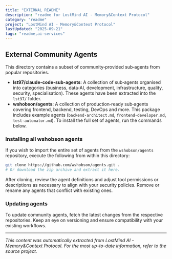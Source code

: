 ```yaml
---
title: "EXTERNAL README"
description: "readme for LostMind AI - Memory&Context Protocol"
category: "readme"
project: "LostMind AI - Memory&Context Protocol"
lastUpdated: "2025-09-21"
tags: "readme,ai-services"
---
```


## External Community Agents

This directory contains a subset of community‑provided sub‑agents from popular repositories.

- **lst97/claude-code-sub-agents**: A collection of sub‑agents organised into categories (business, data‑AI, development, infrastructure, quality, security, specialisation).  These agents have been extracted into the `lst97/` folder.
- **wshobson/agents**: A collection of production‑ready sub‑agents covering frontend, backend, testing, DevOps and more.  This package includes example agents (`backend-architect.md`, `frontend-developer.md`, `test-automator.md`).  To install the full set of agents, run the commands below.

### Installing all wshobson agents

If you wish to import the entire set of agents from the `wshobson/agents` repository, execute the following from within this directory:

```sh
git clone https://github.com/wshobson/agents.git .
# Or download the zip archive and extract it here.
```

After cloning, review the agent definitions and adjust tool permissions or descriptions as necessary to align with your security policies.  Remove or rename any agents that conflict with existing ones.

### Updating agents

To update community agents, fetch the latest changes from the respective repositories.  Keep an eye on versioning and ensure compatibility with your existing workflows.

---
*This content was automatically extracted from LostMind AI - Memory&Context Protocol. For the most up-to-date information, refer to the source project.*
